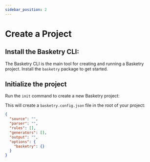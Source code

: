 ```yaml
---
sidebar_position: 2
---
```



# Create a Project

## Install the Basketry CLI:

The Basketry CLI is the main tool for creating and running a Basketry project. Install the `basketry` package to get started.

<Install package="basketry" />

## Initialize the project

Run the `init` command to create a new Basketry project:

<Exec command="basketry init" />

This will create a `basketry.config.json` file in the root of your project:

```json title="basketry.config.json"
{
  "source": "",
  "parser": "",
  "rules": [],
  "generators": [],
  "output": "",
  "options": {
    "basketry": {}
  }
}
```
